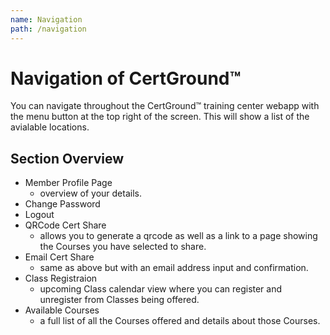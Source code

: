 ```yaml
---
name: Navigation
path: /navigation
---
```


# Navigation of CertGround&trade;

You can navigate throughout the CertGround™ training center webapp with the menu button at the top right of the screen. This will show a list of the avialable locations.

## Section Overview

- Member Profile Page
  - overview of your details.
- Change Password
- Logout
- QRCode Cert Share
  - allows you to generate a qrcode as well as a link to a page showing the Courses you have selected to share.
- Email Cert Share
  - same as above but with an email address input and confirmation.
- Class Registraion
  - upcoming Class calendar view where you can register and unregister from Classes being offered.
- Available Courses
  - a full list of all the Courses offered and details about those Courses.
